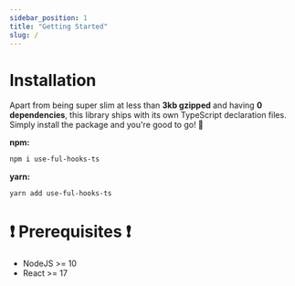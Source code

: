 ```yaml
---
sidebar_position: 1
title: "Getting Started"
slug: /
---
```


# Installation

Apart from being super slim at less than **3kb gzipped** and having **0 dependencies**, this library ships with its own TypeScript declaration files.  
Simply install the package and you're good to go! 🚀

**npm:**

```bash
npm i use-ful-hooks-ts
```

**yarn:**

```bash
yarn add use-ful-hooks-ts
```

# ❗ Prerequisites ❗

-   NodeJS >= 10
-   React >= 17
